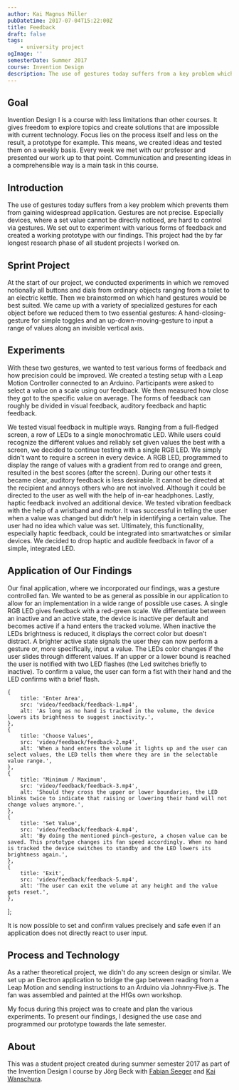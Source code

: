 ```yaml
---
author: Kai Magnus Müller
pubDatetime: 2017-07-04T15:22:00Z
title: Feedback
draft: false
tags:
    - university project
ogImage: ''
semesterDate: Summer 2017
course: Invention Design
description: The use of gestures today suffers from a key problem which prevents them from gaining widespread application. Gestures are not precise. We set out to experiment with various forms of feedback and created a working prototype with our findings.
---
```


<Figure
	alt="The use of gestures today suffers from a key problem which prevents them from gaining widespread application. Gestures are not precise. We set out to experiment with various forms of feedback and created a working prototype with our findings."
	src="/video/feedback/feedback-4.mp4"
	type="video"
	aspectRatio="16/9"></Figure>

## Goal

Invention Design I is a course with less limitations than other courses. It gives freedom to explore topics and create solutions that are impossible with current technology. Focus lies on the process itself and less on the result, a prototype for example. This means, we created ideas and tested them on a weekly basis. Every week we met with our professor and presented our work up to that point. Communication and presenting ideas in a comprehensible way is a main task in this course.

## Introduction

The use of gestures today suffers from a key problem which prevents them from gaining widespread application. Gestures are not precise. Especially devices, where a set value cannot be directly noticed, are hard to control via gestures. We set out to experiment with various forms of feedback and created a working prototype with our findings. This project had the by far longest research phase of all student projects I worked on.

## Sprint Project

At the start of our project, we conducted experiments in which we removed notionally all buttons and dials from ordinary objects ranging from a toilet to an electric kettle. Then we brainstormed on which hand gestures would be best suited. We came up with a variety of specialized gestures for each object before we reduced them to two essential gestures: A hand-closing-gesture for simple toggles and an up-down-moving-gesture to input a range of values along an invisible vertical axis.

<Figure
	alt="During our sprint project we decided on a hand-closing-gesture for simple toggles and an up-down-moving-gesture to input a range of values."
	src="/video/feedback/feedback-sprint-gestures.mp4"
	type="video"
	aspectRatio="16/9"></Figure>

## Experiments

With these two gestures, we wanted to test various forms of feedback and how precision could be improved. We created a testing setup with a Leap Motion Controller connected to an Arduino. Participants were asked to select a value on a scale using our feedback. We then measured how close they got to the specific value on average. The forms of feedback can roughly be divided in visual feedback, auditory feedback and haptic feedback.

We tested visual feedback in multiple ways. Ranging from a full-fledged screen, a row of LEDs to a single monochromatic LED. While users could recognize the different values and reliably set given values the best with a screen, we decided to continue testing with a single RGB LED. We simply didn't want to require a screen in every device. A RGB LED, programmed to display the range of values with a gradient from red to orange and green, resulted in the best scores (after the screen). During our other tests it became clear, auditory feedback is less desirable. It cannot be directed at the recipient and annoys others who are not involved. Although it could be directed to the user as well with the help of in-ear headphones. Lastly, haptic feedback involved an additional device. We tested vibration feedback with the help of a wristband and motor. It was successful in telling the user when a value was changed but didn’t help in identifying a certain value. The user had no idea which value was set. Ultimately, this functionality, especially haptic feedback, could be integrated into smartwatches or similar devices. We decided to drop haptic and audible feedback in favor of a simple, integrated LED.

<Figure
	alt="One of our early experiments consisted of a single LED to give feedback."
	src="https://res.cloudinary.com/dm3a0qioc/image/upload/v1678141346/feedback-test_km8qgr.jpg"
	width="1932" height="979"></Figure>

## Application of Our Findings

Our final application, where we incorporated our findings, was a gesture controlled fan. We wanted to be as general as possible in our application to allow for an implementation in a wide range of possible use cases. A single RGB LED gives feedback with a red-green scale. We differentiate between an inactive and an active state, the device is inactive per default and becomes active if a hand enters the tracked volume. When inactive the LEDs brightness is reduced, it displays the correct color but doesn’t distract. A brighter active state signals the user they can now perform a gesture or, more specifically, input a value. The LEDs color changes if the user slides through different values. If an upper or a lower bound is reached the user is notified with two LED flashes (the Led switches briefly to inactive). To confirm a value, the user can form a fist with their hand and the LED confirms with a brief flash.

	{
		title: 'Enter Area',
		src: 'video/feedback/feedback-1.mp4',
		alt: 'As long as no hand is tracked in the volume, the device lowers its brightness to suggest inactivity.',
	},
	{
		title: 'Choose Values',
		src: 'video/feedback/feedback-2.mp4',
		alt: 'When a hand enters the volume it lights up and the user can select values, the LED tells them where they are in the selectable value range.',
	},
	{
		title: 'Minimum / Maximum',
		src: 'video/feedback/feedback-3.mp4',
		alt: 'Should they cross the upper or lower boundaries, the LED blinks twice to indicate that raising or lowering their hand will not change values anymore.',
	},
	{
		title: 'Set Value',
		src: 'video/feedback/feedback-4.mp4',
		alt: 'By doing the mentioned pinch-gesture, a chosen value can be saved. This prototype changes its fan speed accordingly. When no hand is tracked the device switches to standby and the LED lowers its brightness again.',
	},
	{
		title: 'Exit',
		src: 'video/feedback/feedback-5.mp4',
		alt: 'The user can exit the volume at any height and the value gets reset.',
	},
];

<UseCase client:visible srcSet={_srcSet2} aspectRatio="16/9"></UseCase>

It is now possible to set and confirm values precisely and safe even if an application does not directly react to user input.

## Process and Technology

As a rather theoretical project, we didn't do any screen design or similar. We set up an Electron application to bridge the gap between reading from a Leap Motion and sending instructions to an Arduino via Johnny-Five.js. The fan was assembled and painted at the HfGs own workshop.

My focus during this project was to create and plan the various experiments. To present our findings, I designed the use case and programmed our prototype towards the late semester.

## About

This was a student project created during summer semester 2017 as part of the Invention Design I course by Jörg Beck with [Fabian Seeger](http://www.fabianseeger.com) and [Kai Wanschura](http://www.kaiwanschura.de).
